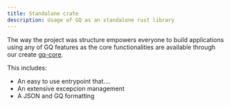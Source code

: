 ```yaml
---
title: Standalone crate
description: Usage of GQ as an standalone rust library
---
```


The way the project was structure empowers everyone to build applications using any of GQ features as
the core functionalities are available through our create [gq-core](https://crates.io/crates/gq-core).

This includes:

- An easy to use entrypoint that....
- An extensive excepcion management
- A JSON and GQ formatting
